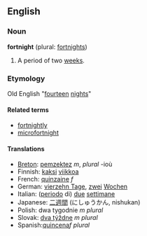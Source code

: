 ==English==
===Noun===
'''fortnight''' (plural: [[fortnights]])

# A period of two [[week]]s.

===Etymology===
Old English "[[fourteen]] [[night]]s"

====Related terms====
*[[fortnightly]]
*[[microfortnight]]

====Translations====
*[[Breton]]: [[pemzektez]] ''m'', ''plural'' -ioù
*Finnish: [[kaksi]] [[viikko]]a
*French: [[quinzaine]] ''f''
*German: [[vierzehn Tage]], [[zwei]] [[Wochen]]
*Italian: ([[periodo]] di) [[due#Italian|due]] [[settimana|settimane]]
*Japanese: [[二週間]] (にしゅうかん, nishukan)
*Polish: dwa tygodnie ''m plural''
*Slovak: [[týždeň|dva týždne]] ''m plural''
*Spanish:[[quincena]]''f plural''
